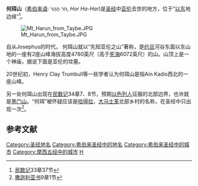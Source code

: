 '''何珥山'''（[[希伯来语|希伯来语]]: הֹר הָהָר, ''Hor Ha-Har'')是[[圣经|圣经]]中[[亚伦|亚伦]]去世的地方，位于“[[以东|以东]]地边缘”<ref>[[民数记|民数记]]33章37节</ref>。

[[File:Mt_Harun_from_Taybe.JPG|right]]

自从Josephus的时代， 何珥山就以“先知亚伦之山”著称，是[[约旦|约旦]]河谷东面以东山地的一座有2座山峰海拔高度4780英尺（高于[[死海|死海]]6072英尺）的山。山顶上是一个神庙，据说下面是亚伦的坟墓。 

20世纪初，Henry Clay Trumbull等一些学者认为何珥山是指Ain Kadis西北的一座山峰。

另一处何珥山出现在[[民数记|民数记]]34章7、8节，预期[[以色列人|以色列人]]征服的北部边界，也许就是[[黑门山|黑门山]]。“何珥”被怀疑应该是[[哈得拉|哈得拉]]，[[大马士革|大马士革]]北部乡村的名称，在圣经中只出现一次<ref>[[撒迦利亚书|撒迦利亚书]]9章1节</ref>。

{{1911}}

==参考文献==
<div class="references-small">
<references />
</div>
[[Category:圣经地名|Category:圣经地名]]
[[Category:希伯来圣经中的地名|Category:希伯来圣经中的地名]]
[[Category:希伯来圣经中的城市|Category:希伯来圣经中的城市]]
[[Category:摩西五经中的城市|Category:摩西五经中的城市]]
[[Category:出埃及四十二站口|H]]